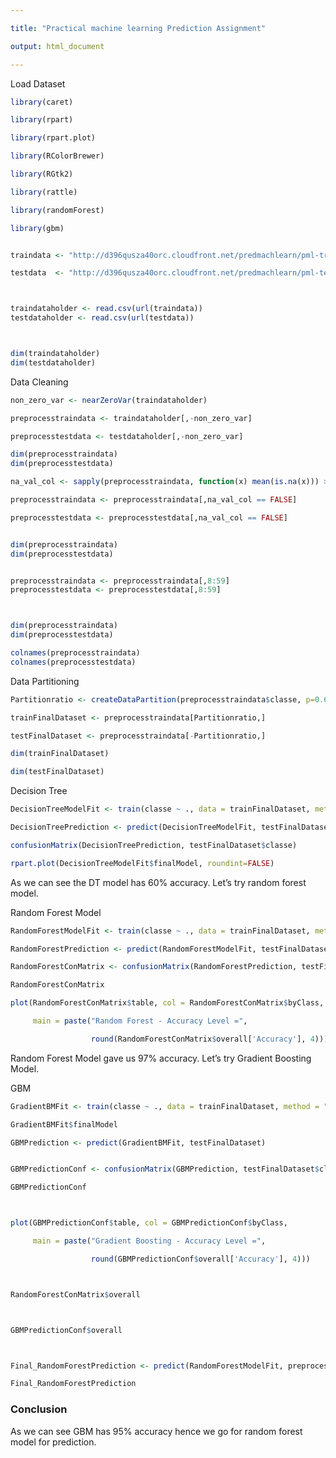 ---

title: "Practical machine learning Prediction Assignment"

output: html_document

---



Load Dataset



```{r, chunk1}

library(caret)

library(rpart)

library(rpart.plot)

library(RColorBrewer)

library(RGtk2)

library(rattle)

library(randomForest)

library(gbm)


traindata <- "http://d396qusza40orc.cloudfront.net/predmachlearn/pml-training.csv"

testdata  <- "http://d396qusza40orc.cloudfront.net/predmachlearn/pml-testing.csv"



traindataholder <- read.csv(url(traindata))
testdataholder <- read.csv(url(testdata))



dim(traindataholder)
dim(testdataholder)

```

Data Cleaning



```{r, chunk2}

non_zero_var <- nearZeroVar(traindataholder)

preprocesstraindata <- traindataholder[,-non_zero_var]

preprocesstestdata <- testdataholder[,-non_zero_var]

dim(preprocesstraindata)
dim(preprocesstestdata)

na_val_col <- sapply(preprocesstraindata, function(x) mean(is.na(x))) > 0.95

preprocesstraindata <- preprocesstraindata[,na_val_col == FALSE]

preprocesstestdata <- preprocesstestdata[,na_val_col == FALSE]


dim(preprocesstraindata)
dim(preprocesstestdata)


preprocesstraindata <- preprocesstraindata[,8:59]
preprocesstestdata <- preprocesstestdata[,8:59]



dim(preprocesstraindata)
dim(preprocesstestdata)

colnames(preprocesstraindata)
colnames(preprocesstestdata)


```


Data Partitioning



```{r, chunk3}



Partitionratio <- createDataPartition(preprocesstraindata$classe, p=0.6, list=FALSE)

trainFinalDataset <- preprocesstraindata[Partitionratio,]

testFinalDataset <- preprocesstraindata[-Partitionratio,]

dim(trainFinalDataset)

dim(testFinalDataset)
```


Decision Tree



```{r, chunk4}



DecisionTreeModelFit <- train(classe ~ ., data = trainFinalDataset, method="rpart")

DecisionTreePrediction <- predict(DecisionTreeModelFit, testFinalDataset)

confusionMatrix(DecisionTreePrediction, testFinalDataset$classe)

rpart.plot(DecisionTreeModelFit$finalModel, roundint=FALSE)
```
As we can see the DT model has 60% accuracy. Let's try random forest model.



Random Forest Model



```{r,chunk5}

RandomForestModelFit <- train(classe ~ ., data = trainFinalDataset, method = "rf", ntree = 5)

RandomForestPrediction <- predict(RandomForestModelFit, testFinalDataset)

RandomForestConMatrix <- confusionMatrix(RandomForestPrediction, testFinalDataset$classe)

RandomForestConMatrix

plot(RandomForestConMatrix$table, col = RandomForestConMatrix$byClass, 

     main = paste("Random Forest - Accuracy Level =",

                  round(RandomForestConMatrix$overall['Accuracy'], 4)))

```
Random Forest Model gave us 97% accuracy. Let's try Gradient Boosting Model.



GBM

```{r,chunk6}



GradientBMFit <- train(classe ~ ., data = trainFinalDataset, method = "gbm", verbose = FALSE)

GradientBMFit$finalModel

GBMPrediction <- predict(GradientBMFit, testFinalDataset)


GBMPredictionConf <- confusionMatrix(GBMPrediction, testFinalDataset$classe)

GBMPredictionConf



plot(GBMPredictionConf$table, col = GBMPredictionConf$byClass, 

     main = paste("Gradient Boosting - Accuracy Level =",

                  round(GBMPredictionConf$overall['Accuracy'], 4)))



RandomForestConMatrix$overall



GBMPredictionConf$overall



Final_RandomForestPrediction <- predict(RandomForestModelFit, preprocesstestdata )

Final_RandomForestPrediction
```

### Conclusion

As we can see GBM has 95% accuracy hence we go for random forest model for prediction.